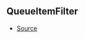 ## QueueItemFilter



- [Source](https://github.com/Androz2091/discord-player/blob/4177c53/packages/utils/src/Queue.ts#L3)
